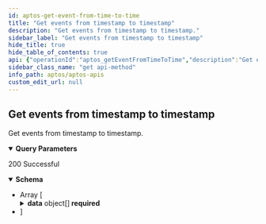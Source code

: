 ```yaml
---
id: aptos-get-event-from-time-to-time
title: "Get events from timestamp to timestamp"
description: "Get events from timestamp to timestamp."
sidebar_label: "Get events from timestamp to timestamp"
hide_title: true
hide_table_of_contents: true
api: {"operationId":"aptos_getEventFromTimeToTime","description":"Get events from timestamp to timestamp.","parameters":[{"name":"from_time","required":true,"in":"query","description":"From timestamp","schema":{"type":"number"}},{"name":"to_time","required":true,"in":"query","description":"To timestamp","schema":{"type":"number"}},{"name":"limit","required":false,"in":"query","description":"Number of item displayed per page, default: 10","schema":{"type":"number"}},{"name":"offset","required":false,"in":"query","description":"Number of skipped item, default: 0","schema":{"type":"number"}}],"responses":{"200":{"description":"200 Successful","content":{"application/json":{"schema":{"type":"array","items":{"type":"object","properties":{"data":{"description":"Array of documents","type":"array","items":{"type":"object","properties":{"blockHeight":{"type":"number","example":48569766,"description":"blockHeight"},"blockTime":{"format":"date-time","type":"string","example":"2023-06-13 18:17:09.819","description":"blockTime"},"timestamp":{"type":"number","example":1686655029819390,"description":"timestamp"},"txVersion":{"type":"number","example":125033617,"description":"txVersion"},"txHash":{"type":"string","example":"0xdf4b0d8b621cd39e3d3dc4e24f82f0ad045014653aa0ccee9256810e1db3c8ef","description":"txHash"},"txType":{"type":"string","example":"block_metadata_transaction","description":"txType"},"creationNumber":{"type":"number","example":3,"description":"creationNumber"},"accountAddress":{"type":"string","example":"0xb723f7fb05992065f97b0562bf5a6eac95f6044134efd2ee2bf95607eb1942c7","description":"accountAddress"},"sequenceNumber":{"type":"number","example":17,"description":"sequenceNumber"},"type":{"type":"string","example":"0x1::coin::WithdrawEvent","description":"type"},"eventIndex":{"type":"number","example":1,"description":"eventIndex"},"amount":{"type":"number","example":4441891,"description":"amount","nullable":true},"moduleName":{"type":"string","example":"0x6173736574","description":"moduleName","nullable":true},"structName":{"type":"string","example":"0x6173736574","description":"structName","nullable":true},"data":{"type":"string","example":"{\"amount\": \"11385\"}","description":"data"}},"required":["blockHeight","blockTime","timestamp","txVersion","txHash","txType","creationNumber","accountAddress","sequenceNumber","type","eventIndex","amount","moduleName","structName","data"],"title":"LogResponseDto"}}},"required":["data"],"title":"ListLogResponseDto"}}}}}},"tags":["Get events"],"security":[{"apiKey":[]}],"method":"get","path":"/v1/event/eventFromTimeToTime","servers":[{"url":"https://aptos-mainnet-api.blocklens.io","description":"Aptos Mainnet Dev Server"}],"securitySchemes":{"bearer":{"scheme":"bearer","bearerFormat":"JWT","type":"http"},"basic":{"type":"http","scheme":"basic"},"apiKey":{"type":"apiKey","name":"X-API-KEY","in":"header"}},"info":{"title":"APTOS APIs","description":"Swagger documentation","version":"1.0.0","contact":{}},"postman":{"name":"Get events from timestamp to timestamp","description":{"content":"Get events from timestamp to timestamp.","type":"text/plain"},"url":{"path":["v1","event","eventFromTimeToTime"],"host":["{{baseUrl}}"],"query":[{"disabled":false,"description":{"content":"(Required) From timestamp","type":"text/plain"},"key":"from_time","value":""},{"disabled":false,"description":{"content":"(Required) To timestamp","type":"text/plain"},"key":"to_time","value":""},{"disabled":false,"description":{"content":"Number of item displayed per page, default: 10","type":"text/plain"},"key":"limit","value":""},{"disabled":false,"description":{"content":"Number of skipped item, default: 0","type":"text/plain"},"key":"offset","value":""}],"variable":[]},"header":[{"key":"Accept","value":"application/json"}],"method":"GET","auth":{"type":"apikey","apikey":[{"type":"any","value":"X-API-KEY","key":"key"},{"type":"any","value":"<API Key>","key":"value"},{"type":"any","value":"header","key":"in"}]}}}
sidebar_class_name: "get api-method"
info_path: aptos/aptos-apis
custom_edit_url: null
---
```



## Get events from timestamp to timestamp



Get events from timestamp to timestamp.

<details style={{"marginBottom":"1rem"}} data-collapsed={false} open={true}><summary style={{}}><strong>Query Parameters</strong></summary><div><ul><ParamsItem className={"paramsItem"} param={{"name":"from_time","required":true,"in":"query","description":"From timestamp","schema":{"type":"number"}}}></ParamsItem><ParamsItem className={"paramsItem"} param={{"name":"to_time","required":true,"in":"query","description":"To timestamp","schema":{"type":"number"}}}></ParamsItem><ParamsItem className={"paramsItem"} param={{"name":"limit","required":false,"in":"query","description":"Number of item displayed per page, default: 10","schema":{"type":"number"}}}></ParamsItem><ParamsItem className={"paramsItem"} param={{"name":"offset","required":false,"in":"query","description":"Number of skipped item, default: 0","schema":{"type":"number"}}}></ParamsItem></ul></div></details><div><ApiTabs><TabItem label={"200"} value={"200"}><div>

200 Successful

</div><div><MimeTabs schemaType={"response"}><TabItem label={"application/json"} value={"application/json"}><SchemaTabs><TabItem label={"Schema"} value={"Schema"}><details style={{}} data-collapsed={false} open={true}><summary style={{"textAlign":"left"}}><strong>Schema</strong></summary><div style={{"textAlign":"left","marginLeft":"1rem"}}></div><ul style={{"marginLeft":"1rem"}}><li><div style={{"fontSize":"var(--ifm-code-font-size)","opacity":"0.6","marginLeft":"-.5rem","paddingBottom":".5rem"}}>Array [</div></li><SchemaItem collapsible={true} className={"schemaItem"}><details style={{}}><summary style={{}}><strong>data</strong><span style={{"opacity":"0.6"}}> object[]</span><strong style={{"fontSize":"var(--ifm-code-font-size)","color":"var(--openapi-required)"}}> required</strong></summary><div style={{"marginLeft":"1rem"}}><div style={{"marginTop":".5rem","marginBottom":".5rem"}}>

Array of documents

</div><li><div style={{"fontSize":"var(--ifm-code-font-size)","opacity":"0.6","marginLeft":"-.5rem","paddingBottom":".5rem"}}>Array [</div></li><SchemaItem collapsible={false} name={"blockHeight"} required={true} schemaName={"number"} qualifierMessage={undefined} schema={{"type":"number","example":48569766,"description":"blockHeight"}}></SchemaItem><SchemaItem collapsible={false} name={"blockTime"} required={true} schemaName={"date-time"} qualifierMessage={undefined} schema={{"format":"date-time","type":"string","example":"2023-06-13 18:17:09.819","description":"blockTime"}}></SchemaItem><SchemaItem collapsible={false} name={"timestamp"} required={true} schemaName={"number"} qualifierMessage={undefined} schema={{"type":"number","example":1686655029819390,"description":"timestamp"}}></SchemaItem><SchemaItem collapsible={false} name={"txVersion"} required={true} schemaName={"number"} qualifierMessage={undefined} schema={{"type":"number","example":125033617,"description":"txVersion"}}></SchemaItem><SchemaItem collapsible={false} name={"txHash"} required={true} schemaName={"string"} qualifierMessage={undefined} schema={{"type":"string","example":"0xdf4b0d8b621cd39e3d3dc4e24f82f0ad045014653aa0ccee9256810e1db3c8ef","description":"txHash"}}></SchemaItem><SchemaItem collapsible={false} name={"txType"} required={true} schemaName={"string"} qualifierMessage={undefined} schema={{"type":"string","example":"block_metadata_transaction","description":"txType"}}></SchemaItem><SchemaItem collapsible={false} name={"creationNumber"} required={true} schemaName={"number"} qualifierMessage={undefined} schema={{"type":"number","example":3,"description":"creationNumber"}}></SchemaItem><SchemaItem collapsible={false} name={"accountAddress"} required={true} schemaName={"string"} qualifierMessage={undefined} schema={{"type":"string","example":"0xb723f7fb05992065f97b0562bf5a6eac95f6044134efd2ee2bf95607eb1942c7","description":"accountAddress"}}></SchemaItem><SchemaItem collapsible={false} name={"sequenceNumber"} required={true} schemaName={"number"} qualifierMessage={undefined} schema={{"type":"number","example":17,"description":"sequenceNumber"}}></SchemaItem><SchemaItem collapsible={false} name={"type"} required={true} schemaName={"string"} qualifierMessage={undefined} schema={{"type":"string","example":"0x1::coin::WithdrawEvent","description":"type"}}></SchemaItem><SchemaItem collapsible={false} name={"eventIndex"} required={true} schemaName={"number"} qualifierMessage={undefined} schema={{"type":"number","example":1,"description":"eventIndex"}}></SchemaItem><SchemaItem collapsible={false} name={"amount"} required={true} schemaName={"number"} qualifierMessage={undefined} schema={{"type":"number","example":4441891,"description":"amount","nullable":true}}></SchemaItem><SchemaItem collapsible={false} name={"moduleName"} required={true} schemaName={"string"} qualifierMessage={undefined} schema={{"type":"string","example":"0x6173736574","description":"moduleName","nullable":true}}></SchemaItem><SchemaItem collapsible={false} name={"structName"} required={true} schemaName={"string"} qualifierMessage={undefined} schema={{"type":"string","example":"0x6173736574","description":"structName","nullable":true}}></SchemaItem><SchemaItem collapsible={false} name={"data"} required={true} schemaName={"string"} qualifierMessage={undefined} schema={{"type":"string","example":"{\"amount\": \"11385\"}","description":"data"}}></SchemaItem><li><div style={{"fontSize":"var(--ifm-code-font-size)","opacity":"0.6","marginLeft":"-.5rem"}}>]</div></li></div></details></SchemaItem><li><div style={{"fontSize":"var(--ifm-code-font-size)","opacity":"0.6","marginLeft":"-.5rem"}}>]</div></li></ul></details></TabItem><TabItem label={"Example (from schema)"} value={"Example (from schema)"}><ResponseSamples responseExample={"[\n  {\n    \"data\": [\n      {\n        \"blockHeight\": 48569766,\n        \"blockTime\": \"2023-06-13 18:17:09.819\",\n        \"timestamp\": 1686655029819390,\n        \"txVersion\": 125033617,\n        \"txHash\": \"0xdf4b0d8b621cd39e3d3dc4e24f82f0ad045014653aa0ccee9256810e1db3c8ef\",\n        \"txType\": \"block_metadata_transaction\",\n        \"creationNumber\": 3,\n        \"accountAddress\": \"0xb723f7fb05992065f97b0562bf5a6eac95f6044134efd2ee2bf95607eb1942c7\",\n        \"sequenceNumber\": 17,\n        \"type\": \"0x1::coin::WithdrawEvent\",\n        \"eventIndex\": 1,\n        \"amount\": 4441891,\n        \"moduleName\": \"0x6173736574\",\n        \"structName\": \"0x6173736574\",\n        \"data\": \"{\\\"amount\\\": \\\"11385\\\"}\"\n      }\n    ]\n  }\n]"} language={"json"}></ResponseSamples></TabItem></SchemaTabs></TabItem></MimeTabs></div></TabItem></ApiTabs></div>
      